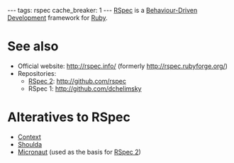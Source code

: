 ---
tags: rspec
cache_breaker: 1
---
[[RSpec]] is a [[Behaviour-Driven Development]] framework for [[Ruby]].

= See also =

* Official website: http://rspec.info/ (formerly http://rspec.rubyforge.org/)
* Repositories:
** [[RSpec 2]]: http://github.com/rspec
** RSpec 1: http://github.com/dchelimsky

= Alteratives to RSpec =

* [[Context]]
* [[Shoulda]]
* [[Micronaut]] (used as the basis for [[RSpec 2]])
